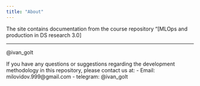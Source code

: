 ```yaml
---
title: "About"
---
```


The site contains documentation from the course repository "[MLOps and production in DS research 3.0]


---
@ivan_golt

If you have any questions or suggestions regarding the development methodology in this repository, please contact us at:
- Email: milovidov.999@gmail.com
- telegram: @ivan_golt
